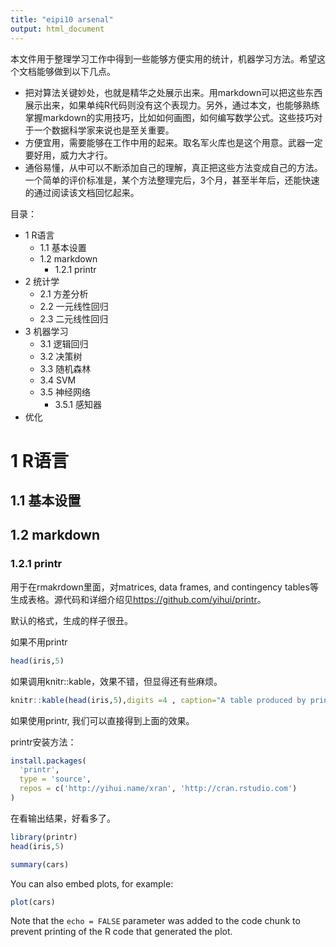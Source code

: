 ```yaml
---
title: "eipi10 arsenal"
output: html_document
---
```


本文件用于整理学习工作中得到一些能够方便实用的统计，机器学习方法。希望这个文档能够做到以下几点。

- 把对算法关键妙处，也就是精华之处展示出来。用markdown可以把这些东西展示出来，如果单纯R代码则没有这个表现力。另外，通过本文，也能够熟练掌握markdown的实用技巧，比如如何画图，如何编写数学公式。这些技巧对于一个数据科学家来说也是至关重要。
-  方便宜用，需要能够在工作中用的起来。取名军火库也是这个用意。武器一定要好用，威力大才行。
-  通俗易懂，从中可以不断添加自己的理解，真正把这些方法变成自己的方法。一个简单的评价标准是，某个方法整理完后，3个月，甚至半年后，还能快速的通过阅读该文档回忆起来。

目录：

- 1 R语言
    - 1.1 基本设置
    - 1.2 markdown
        - 1.2.1 printr

- 2 统计学
    - 2.1 方差分析
    - 2.2 一元线性回归
    - 2.3 二元线性回归

- 3 机器学习
    - 3.1 逻辑回归
    - 3.2 决策树
    - 3.3 随机森林
    - 3.4 SVM
    - 3.5 神经网络
        - 3.5.1 感知器
  
- 优化  

# 1 R语言
## 1.1 基本设置
## 1.2 markdown
### 1.2.1 printr

用于在rmakrdown里面，对matrices, data frames, and contingency tables等生成表格。源代码和详细介绍见<https://github.com/yihui/printr>。

默认的格式，生成的样子很丑。

如果不用printr
```r
head(iris,5)
```

如果调用knitr::kable，效果不错，但显得还有些麻烦。
```r
knitr::kable(head(iris,5),digits =4 , caption="A table produced by printr.")
```

如果使用printr, 我们可以直接得到上面的效果。

printr安装方法：
```r
install.packages(
  'printr',
  type = 'source',
  repos = c('http://yihui.name/xran', 'http://cran.rstudio.com')
)
```

在看输出结果，好看多了。
```r
library(printr)
head(iris,5)

```

```r
summary(cars)
```

You can also embed plots, for example:

```r
plot(cars)
```

Note that the `echo = FALSE` parameter was added to the code chunk to prevent printing of the R code that generated the plot.
